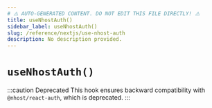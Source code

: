 ```yaml
---
# ⚠️ AUTO-GENERATED CONTENT. DO NOT EDIT THIS FILE DIRECTLY! ⚠️
title: useNhostAuth()
sidebar_label: useNhostAuth()
slug: /reference/nextjs/use-nhost-auth
description: No description provided.
---
```


# `useNhostAuth()`

:::caution Deprecated
This hook ensures backward compatibility with `@nhost/react-auth`, which is deprecated.
:::
